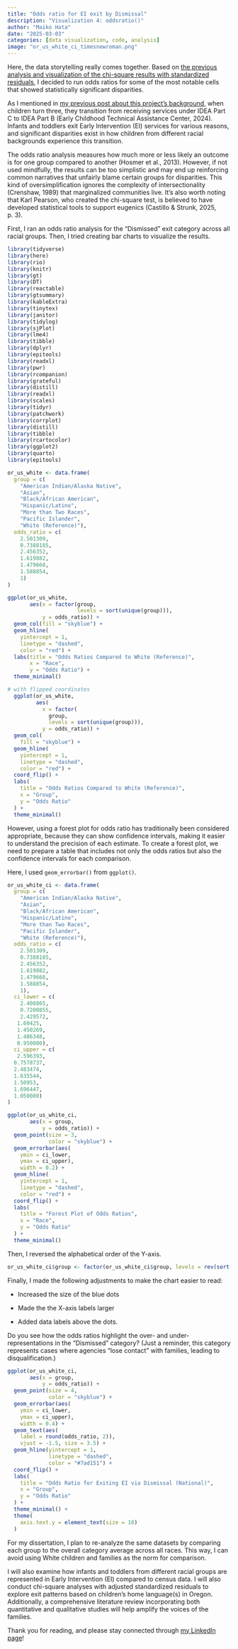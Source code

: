 ```yaml
---
title: "Odds ratio for EI exit by Dismissal"
description: "Visualization 4: oddsratio()"
author: "Maiko Hata"
date: "2025-03-03"
categories: [data visualization, code, analysis]
image: "or_us_white_ci_timesnewroman.png"
---
```


Here, the data storytelling really comes together. Based on [the previous analysis and visualization of the chi-square results with standardized residuals](https://maihata.github.io/finalproj/posts/viz_3/), I decided to run odds ratios for some of the most notable cells that showed statistically significant disparities.

As I mentioned in [my previous post about this project's background](https://maihata.github.io/finalproj/posts/viz_0/), when children turn three, they transition from receiving services under IDEA Part C to IDEA Part B (Early Childhood Technical Assistance Center, 2024). Infants and toddlers exit Early Intervention (EI) services for various reasons, and significant disparities exist in how children from different racial backgrounds experience this transition.

The odds ratio analysis measures how much more or less likely an outcome is for one group compared to another (Hosmer et al., 2013). However, if not used mindfully, the results can be too simplistic and may end up reinforcing common narratives that unfairly blame certain groups for disparities. This kind of oversimplification ignores the complexity of intersectionality (Crenshaw, 1989) that marginalized communities live. It’s also worth noting that Karl Pearson, who created the chi-square test, is believed to have developed statistical tools to support eugenics (Castillo & Strunk, 2025, p. 3).

First, I ran an odds ratio analysis for the "Dismissed" exit category across all racial groups. Then, I tried creating bar charts to visualize the results.

```r

library(tidyverse)
library(here)
library(rio)
library(knitr)
library(gt)
library(DT)
library(reactable)
library(gtsummary)
library(kableExtra)
library(tinytex)
library(janitor)
library(tidylog)
library(sjPlot)
library(lme4)
library(tibble)
library(dplyr)
library(epitools)
library(readxl)
library(pwr)
library(rcompanion)
library(grateful)
library(distill)
library(readxl)
library(scales)
library(tidyr)
library(patchwork)
library(corrplot)
library(distill)
library(tibble)
library(rcartocolor)
library(ggplot2)
library(quarto)
library(epitools)
```

```r
or_us_white <- data.frame(
  group = c(
    "American Indian/Alaska Native", 
    "Asian", 
    "Black/African American", 
    "Hispanic/Latino", 
    "More than Two Races", 
    "Pacific Islander", 
    "White (Reference)"),
  odds_ratio = c(
    2.501309, 
    0.7388185, 
    2.456352, 
    1.619882, 
    1.479668, 
    1.588854, 
    1)
)
```

```r
ggplot(or_us_white, 
       aes(x = factor(group, 
                      levels = sort(unique(group))), 
           y = odds_ratio)) +
  geom_col(fill = "skyblue") +
  geom_hline(
    yintercept = 1, 
    linetype = "dashed", 
    color = "red") +  
  labs(title = "Odds Ratios Compared to White (Reference)", 
       x = "Race", 
       y = "Odds Ratio") +
  theme_minimal()
```

```r
# with flipped coordinates
  ggplot(or_us_white, 
         aes(
           x = factor(
             group, 
             levels = sort(unique(group))), 
           y = odds_ratio)) +
  geom_col(
    fill = "skyblue") +
  geom_hline(
    yintercept = 1, 
    linetype = "dashed", 
    color = "red") +  
  coord_flip() +  
  labs(
    title = "Odds Ratios Compared to White (Reference)", 
    x = "Group", 
    y = "Odds Ratio"
  ) +
  theme_minimal()
```

However, using a forest plot for odds ratio has traditionally been considered appropriate, because they can show confidence intervals, making it easier to understand the precision of each estimate. To create a forest plot, we need to prepare a table that includes not only the odds ratios but also the confidence intervals for each comparison.

Here, I used `geom_errorbar()` from `ggplot()`.

```r
or_us_white_ci <- data.frame(
  group = c(
    "American Indian/Alaska Native", 
    "Asian", 
    "Black/African American", 
    "Hispanic/Latino", 
    "More than Two Races", 
    "Pacific Islander", 
    "White (Reference)"),
  odds_ratio = c(
    2.501309, 
    0.7388185, 
    2.456352, 
    1.619882, 
    1.479668, 
    1.588854, 
    1), 
  ci_lower = c(
    2.408865, 
    0.7200855, 
    2.429572, 
   1.60425, 
   1.450269, 
   1.486348, 
   0.950000), 
  ci_upper = c(
   2.596393, 
  0.7578737, 
  2.483474, 
  1.635544, 
  1.50953, 
  1.696447, 
  1.050000)
)
```

```r
ggplot(or_us_white_ci, 
       aes(x = group, 
           y = odds_ratio)) +
  geom_point(size = 3, 
             color = "skyblue") +  
  geom_errorbar(aes(
    ymin = ci_lower, 
    ymax = ci_upper), 
    width = 0.2) +  
  geom_hline(
    yintercept = 1, 
    linetype = "dashed", 
    color = "red") +  
  coord_flip() +  
  labs(
    title = "Forest Plot of Odds Ratios",
    x = "Race",
    y = "Odds Ratio"
  ) +
  theme_minimal()
```

Then, I reversed the alphabetical order of the Y-axis.

```r
or_us_white_ci$group <- factor(or_us_white_ci$group, levels = rev(sort(unique(or_us_white_ci$group))))
```

Finally, I made the following adjustments to make the chart easier to read:

-   Increased the size of the blue dots

-   Made the the X-axis labels larger

-   Added data labels above the dots.

Do you see how the odds ratios highlight the over- and under-representations in the "Dismissed" category? (Just a reminder, this category represents cases where agencies "lose contact" with families, leading to disqualification.)

```r
ggplot(or_us_white_ci, 
       aes(x = group, 
           y = odds_ratio)) +
  geom_point(size = 4, 
             color = "skyblue") +  
  geom_errorbar(aes(
    ymin = ci_lower, 
    ymax = ci_upper), 
    width = 0.4) +  
  geom_text(aes(
    label = round(odds_ratio, 2)), 
    vjust = -1.5, size = 3.5) +  
  geom_hline(yintercept = 1, 
             linetype = "dashed", 
             color = "#7ad151") +  
  coord_flip() +  
  labs(
    title = "Odds Ratio for Exiting EI via Dismissal (National)",
    x = "Group",
    y = "Odds Ratio"
  ) +
  theme_minimal() +
  theme(
    axis.text.y = element_text(size = 10)
  )
```

For my dissertation, I plan to re-analyze the same datasets by comparing each group to the overall category average across all races. This way, I can avoid using White children and families as the norm for comparison.

I will also examine how infants and toddlers from different racial groups are represented in Early Intervention (EI) compared to census data. I will also conduct chi-square analyses with adjusted standardized residuals to explore exit patterns based on children's home language(s) in Oregon. Additionally, a comprehensive literature review incorporating both quantitative and qualitative studies will help amplify the voices of the families.

Thank you for reading, and please stay connected through [my LinkedIn page](https://www.linkedin.com/in/maikohata/)!
